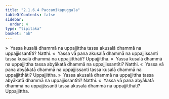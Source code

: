 ```yaml
---
title: "2.1.6.4 Paccanīkapuggala"
tableOfContents: false
sidebar:
  order: 4
type: "tipitaka"
basket: "ab"
---
```



<DynamicBreadcrumb />

<Division number="94">

<Paragraph number="423">
»  Yassa kusalā dhammā na uppajjittha tassa akusalā dhammā na uppajjissantīti? Natthi.
</Paragraph>

<Paragraph number="424">
«  Yassa vā pana akusalā dhammā na uppajjissanti tassa kusalā dhammā na uppajjitthāti? Uppajjittha.
</Paragraph>

<Paragraph number="425">
»  Yassa kusalā dhammā na uppajjittha tassa abyākatā dhammā na uppajjissantīti? Natthi.
</Paragraph>

<Paragraph number="426">
«  Yassa vā pana abyākatā dhammā na uppajjissanti tassa kusalā dhammā na uppajjitthāti? Uppajjittha.
</Paragraph>

</Division>
<Division number="95">

<Paragraph number="427">
»  Yassa akusalā dhammā na uppajjittha tassa abyākatā dhammā na uppajjissantīti? Natthi.
</Paragraph>

<Paragraph number="428">
«  Yassa vā pana abyākatā dhammā na uppajjissanti tassa akusalā dhammā na uppajjitthāti? Uppajjittha.
</Paragraph>
</Division>